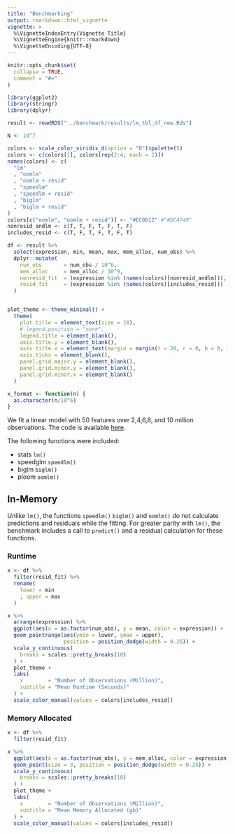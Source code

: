 ```yaml
---
title: "Benchmarking"
output: rmarkdown::html_vignette
vignette: >
  %\VignetteIndexEntry{Vignette Title}
  %\VignetteEngine{knitr::rmarkdown}
  %\VignetteEncoding{UTF-8}
---
```


```r
knitr::opts_chunk$set(
  collapse = TRUE,
  comment = "#>"
)
```

```r
library(ggplot2)
library(stringr)
library(dplyr)
```


```r

result <- readRDS("../benchmark/results/lm_tbl_df_new.Rds")

N <- 10^7

colors <- scale_color_viridis_d(option = "D")$palette(5)
colors <- c(colors[1], colors[rep(2:4, each = 2)])
names(colors) <- c(
  "lm"
  , "oomlm"
  , "oomlm + resid"
  , "speedlm"
  , "speedlm + resid"
  , "biglm"
  , "biglm + resid"
)
colors[c("oomlm", "oomlm + resid")] <- "#EC8612" #"#DC4749"
nonresid_andlm <- c(T, T, F, T, F, T, F)
includes_resid <- c(T, F, T, F, T, F, T)

df <- result %>% 
  select(expression, min, mean, max, mem_alloc, num_obs) %>%
  dplyr::mutate(
    num_obs       = num_obs / 10^6,
    mem_alloc     = mem_alloc / 10^9,
    nonresid_fit  = (expression %in% (names(colors)[nonresid_andlm])),
    resid_fit     = (expression %in% (names(colors)[includes_resid]))
  )


plot_theme <- theme_minimal() +
  theme(
    plot.title = element_text(size = 18),
    # legend.position = "none",
    legend.title = element_blank(),
    axis.title.y = element_blank(),
    axis.title.x = element_text(margin = margin(t = 20, r = 0, b = 0, l = 0)),
    axis.ticks = element_blank(),
    panel.grid.major.y = element_blank(),
    panel.grid.minor.y = element_blank(),
    panel.grid.minor.x = element_blank()
  )

x_format <- function(n) {
  as.character(n/10^6)
}

```



We fit a linear model with 50 features over 2,4,6,8, and 10 million observations.  The code is available [here](https://github.com/blakeboswell/ploom/tree/master/benchmark).

The following functions were included:

- stats `lm()`
- speedglm `speedlm()`
- biglm `biglm()`
- ploom `oomlm()`


## In-Memory

Unlike `lm()`, the functions `speedlm()` `biglm()` and `oomlm()` do not calculate predictions and residuals while the fitting. For greater parity with `lm()`, the benchmark includes a call to `predict()` and a residual calculation for these functions.  

### Runtime

```r

x <- df %>%
  filter(resid_fit) %>%
  rename(
    lower = min
    , upper = max
  )

x %>%
  arrange(expression) %>%
  ggplot(aes(x = as.factor(num_obs), y = mean, color = expression)) +
  geom_pointrange(aes(ymin = lower, ymax = upper),
                  position = position_dodge(width = 0.25)) +
  scale_y_continuous(
    breaks = scales::pretty_breaks(10)
  ) +
  plot_theme +
  labs(
    x        = "Number of Observations (Million)",
    subtitle = "Mean Runtime (Seconds)"
  ) +
  scale_color_manual(values = colors[includes_resid]) 

```

### Memory Allocated

```r

x <- df %>%
  filter(resid_fit)

x %>%
  ggplot(aes(x = as.factor(num_obs), y = mem_alloc, color = expression)) +
  geom_point(size = 3, position = position_dodge(width = 0.25)) +
  scale_y_continuous(
    breaks = scales::pretty_breaks(10)
  ) +
  plot_theme +
  labs(
    x        = "Number of Observations (Million)",
    subtitle = "Mean Memory Allocated (gb)"
  ) +
  scale_color_manual(values = colors[includes_resid])

```




